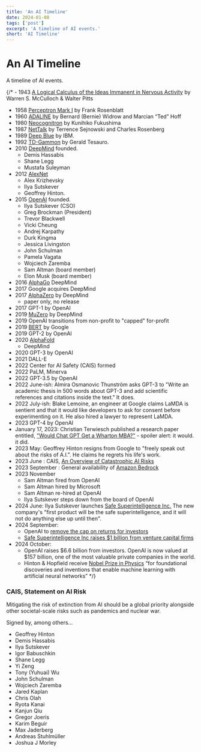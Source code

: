 ```yaml
---
title: 'An AI Timeline'
date: 2024-01-08
tags: ['post']
excerpt: 'A timeline of AI events.'
short: 'AI Timeline'
---
```



<hgroup>
	<h1>An AI Timeline</h1>
	<p>A timeline of AI events.</p>
</hgroup>

<Timeline data={timelineData} />

{/* -   1943 [A Logical Calculus of the Ideas Immanent in Nervous Activity](https://www.cs.cmu.edu/~./epxing/Class/10715/reading/McCulloch.and.Pitts.pdf) by Warren S. McCulloch & Walter Pitts
-   1958 [Perceptron Mark I](https://en.wikipedia.org/wiki/Perceptron) by Frank Rosenblatt
-   1960 [ADALINE](https://en.wikipedia.org/wiki/ADALINE) by Bernard (Bernie) Widrow and Marcian “Ted” Hoff
-   1980 [Neocognitron](https://en.wikipedia.org/wiki/Neocognitron) by Kunihiko Fukushima
-   1987 [NetTalk](<https://en.wikipedia.org/wiki/NETtalk_(artificial_neural_network)>) by Terrence Sejnowski and Charles Rosenberg
-   1989 [Deep Blue](<https://en.wikipedia.org/wiki/Deep_Blue_(chess_computer)>) by IBM.
-   1992 [TD-Gammon](https://en.wikipedia.org/wiki/TD-Gammon) by Gerald Tesauro.
-   2010 [DeepMind](https://en.wikipedia.org/wiki/Google_DeepMind) founded.
    -   Demis Hassabis
    -   Shane Legg
    -   Mustafa Suleyman
-   2012 [AlexNet](https://en.wikipedia.org/wiki/AlexNet)
    -   Alex Krizhevsky
    -   Ilya Sutskever
    -   Geoffrey Hinton.
-   2015 [OpenAI](https://en.wikipedia.org/wiki/OpenAI) founded.
    -   Ilya Sutskever (CSO)
    -   Greg Brockman (President)
    -   Trevor Blackwell
    -   Vicki Cheung
    -   Andrej Karpathy
    -   Durk Kingma
    -   Jessica Livingston
    -   John Schulman
    -   Pamela Vagata
    -   Wojciech Zaremba
    -   Sam Altman (board member)
    -   Elon Musk (board member)
-   2016 [AlphaGo](https://en.wikipedia.org/wiki/AlphaGo) DeepMind
-   2017 Google acquires DeepMind
-   2017 [AlphaZero](https://en.wikipedia.org/wiki/AlphaZero) by DeepMind
    -   paper only, no release
-   2017 GPT-1 by OpenAI
-   2019 [MuZero](https://en.wikipedia.org/wiki/MuZero) by DeepMind
-   2019 OpenAI transitions from non-profit to "capped" for-profit
-   2019 [BERT](<https://en.wikipedia.org/wiki/BERT_(language_model)>) by Google
-   2019 GPT-2 by OpenAI
-   2020 [AlphaFold](https://en.wikipedia.org/wiki/AlphaFold)
    -   DeepMind
-   2020 GPT-3 by OpenAI
-   2021 DALL-E
-   2022 Center for AI Safety (CAIS) formed
-   2022 PaLM, Minerva
-   2022 GPT-3.5 by OpenAI
-   2022 June-ish: Almira Osmanovic Thunström asks GPT-3 to "Write an academic thesis in 500 words about GPT-3 and add scientific references and citations inside the text." It does.
-   2022 July-ish: Blake Lemoine, an engineer at Google claims LaMDA is sentient and that it would like developers to ask for consent before experimenting on it. He also hired a lawyer to represent LaMDA.
-   2023 GPT-4 by OpenAI
-   January 17, 2023: Christian Terwiesch published a research paper entitled, ["Would Chat GPT Get a Wharton MBA?"](https://mackinstitute.wharton.upenn.edu/2023/would-chat-gpt3-get-a-wharton-mba-new-white-paper-by-christian-terwiesch/) - spoiler alert: it would. it did.
-   2023 May: Geoffrey Hinton resigns from Google to "freely speak out about the risks of A.I.". He claims he regrets his life's work.
-   2023 June : CAIS, [An Overview of Catastrophic AI Risks](https://www.safe.ai/ai-risk)
-   2023 September : General availability of [Amazon Bedrock](https://aws.amazon.com/bedrock/)
-  2023 November
   -  Sam Altman fired from OpenAI
   -  Sam Altman hired by Microsoft
   -  Sam Altman re-hired at OpenAI
   -  Ilya Sutskever steps down from the board of OpenAI
- 2024 June: Ilya Sutskever launches [Safe Superintelligence Inc.](https://ssi.inc/)  The new company's "first product will be the safe superintelligence, and it will not do anything else up until then".
-  2024 September:
   -  OpenAI to [remove the cap on returns for investors](https://www.reuters.com/technology/artificial-intelligence/openai-remove-non-profit-control-give-sam-altman-equity-sources-say-2024-09-25/)
   -  [Safe Superintelligence Inc raises $1 billion from venture capital firms](https://www.reuters.com/technology/artificial-intelligence/openai-co-founder-sutskevers-new-safety-focused-ai-startup-ssi-raises-1-billion-2024-09-04/)
-  2024 October:
   -  OpenAI raises $6.6 billion from investors.  OpenAI is now valued at $157 billion, one of the most valuable private companies in the world.
   -  Hinton & Hopfield receive [Nobel Prize in Physics](https://www.nobelprize.org/prizes/physics/2024/press-release/) “for foundational discoveries and inventions that enable machine learning with artificial neural networks” */}


### CAIS, Statement on AI Risk
Mitigating the risk of extinction from AI should be a global priority alongside other societal-scale risks such as pandemics and nuclear war.

Signed by, among others...

-   Geoffrey Hinton
-   Demis Hassabis
-   Ilya Sutskever
-   Igor Babuschkin
-   Shane Legg
-   Yi Zeng
-   Tony (Yuhuai) Wu
-   John Schulman
-   Wojciech Zaremba
-   Jared Kaplan
-   Chris Olah
-   Ryota Kanai
-   Kanjun Qiu
-   Gregor Joeris
-   Karim Beguir
-   Max Jaderberg
-   Andreas Stuhlmüller
-   Joshua J Morley

